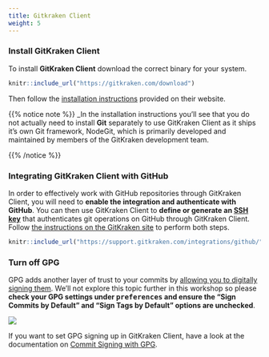 ```yaml
---
title: Gitkraken Client
weight: 5
---
```


### Install GitKraken Client

To install **GitKraken Client** download the correct binary for your system.


```r
knitr::include_url("https://gitkraken.com/download")
```


Then follow the [installation instructions](https://support.gitkraken.com/how-to-install/) provided on their website. 

{{% notice note %}} 
_In the installation instructions you'll see that you do not actually need to install **Git** separately to use
GitKraken Client as it ships it's own Git framework, NodeGit, which is primarily developed and maintained by members of
the GitKraken development team.


{{% /notice %}}

### Integrating GitKraken Client with GitHub

In order to effectively work with GitHub repositories through GitKraken Client, you will need to **enable the integration and authenticate with GitHub**. You can then use GitKraken Client to **define or generate an [SSH key](https://docs.github.com/en/github/authenticating-to-github/connecting-to-github-with-ssh/generating-a-new-ssh-key-and-adding-it-to-the-ssh-agent)** that authenticates git operations on GitHub through GitKraken Client. Follow [the instructions on the GitKraken site](https://support.gitkraken.com/integrations/github/) to perform both steps.

```r
knitr::include_url("https://support.gitkraken.com/integrations/github/")
```


### Turn off GPG

GPG adds another layer of trust to your commits by [allowing you to digitally signing them](https://git-scm.com/book/en/v2/Git-Tools-Signing-Your-Work). We'll not explore this topic further in this workshop so please **check your GPG settings under <kbd>preferences</kbd> and ensure the "Sign Commits by Default" and "Sign Tags by Default" options are unchecked**.

![](/images/gpg_off.png)

If you want to set GPG signing up in GitKraken Client, have a look at the documentation on [Commit Signing with GPG](https://support.gitkraken.com/git-workflows-and-extensions/commit-signing-with-gpg/).
